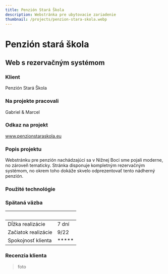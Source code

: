 ```yaml
---
title: Penzión Stará Škola
description: Webstránka pre ubytovacie zariadenie
thumbnail: /projects/penzion-stara-skola.webp
---
```



# Penzión stará škola

## Web s rezervačným systémom

### Klient

Penzión Stará Škola

### Na projekte pracovali

Gabriel & Marcel

### Odkaz na projekt

www.penzionstaraskola.eu

### Popis projektu

Webstránku pre penzión nachádzajúci sa v Nižnej Boci sme
pojali moderne, no zároveň tematicky. Stránka disponuje kompletným
rezervačným systémom, no okrem toho dokáže skvelo odprezentovať
tento nádherný penzión.

### Použité technológie

<div class="not-prose mt-5 flex flex-wrap gap-7">
  <Technology name="Astro" color="#7310a3" size={40}>
    <Icon name="simple-icons:astro" size={40} />
  </Technology>
  <Technology name="TypeScript" color="#3178c6" size={40}>
    <Icon name="logos:typescript-icon" size={40} />
  </Technology>
  <Technology name="React" color="#1adcff" size={40}>
    <Icon name="logos:react" size={40} />
  </Technology>
  <Technology name="tailwindcss" color="#139494" size={40}>
    <Icon name="logos:tailwindcss-icon" size={40} />
  </Technology>
</div>

### Spätaná väzba

|                     |            |
| ------------------- | ---------- |
| Dĺžka realizácie    | 7 dní      |
| Začiatok realizácie | 9/22       |
| Spokojnosť klienta  | \*\*\*\*\* |

### Recenzia klienta

> foto
